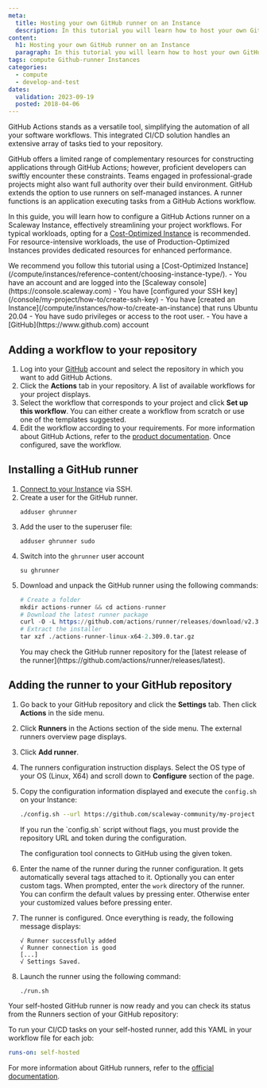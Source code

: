```yaml
---
meta:
  title: Hosting your own GitHub runner on an Instance
  description: In this tutorial you will learn how to host your own GitHub runner on an Instance
content:
  h1: Hosting your own GitHub runner on an Instance
  paragraph: In this tutorial you will learn how to host your own GitHub runner on an Instance
tags: compute Github-runner Instances 
categories: 
  - compute
  - develop-and-test
dates:
  validation: 2023-09-19
  posted: 2018-04-06
---
```


GitHub Actions stands as a versatile tool, simplifying the automation of all your software workflows. This integrated CI/CD solution handles an extensive array of tasks tied to your repository.

GitHub offers a limited range of complementary resources for constructing applications through GitHub Actions; however, proficient developers can swiftly encounter these constraints. Teams engaged in professional-grade projects might also want full authority over their build environment. GitHub extends the option to use runners on self-managed instances. A runner functions is an application executing tasks from a GitHub Actions workflow.

In this guide, you will learn how to configure a GitHub Actions runner on a Scaleway Instance, effectively streamlining your project workflows. For typical workloads, opting for a [Cost-Optimized Instance](/compute/instances/reference-content/choosing-instance-type/) is recommended. For resource-intensive workloads, the use of Production-Optimized Instances provides dedicated resources for enhanced performance.

<Message type="tip">
  We recommend you follow this tutorial using a [Cost-Optimized Instance](/compute/instances/reference-content/choosing-instance-type/).
</Message>

<Macro id="iam-requirements" />
 
<Message type="requirement">
  - You have an account and are logged into the [Scaleway console](https://console.scaleway.com)
  - You have [configured your SSH key](/console/my-project/how-to/create-ssh-key)
  - You have [created an Instance](/compute/instances/how-to/create-an-instance) that runs Ubuntu 20.04
  - You have sudo privileges or access to the root user.
  - You have a [GitHub](https://www.github.com) account
</Message>

## Adding a workflow to your repository

1. Log into your [GitHub](https://github.com) account and select the repository in which you want to add GitHub Actions. 
2. Click the **Actions** tab in your repository. A list of available workflows for your project displays.
    <Lightbox src="scaleway-github-actions-menu.webp" alt="" />
3. Select the workflow that corresponds to your project and click **Set up this workflow**. You can either create a workflow from scratch or use one of the templates suggested. 
4. Edit the workflow according to your requirements. For more information about GitHub Actions, refer to the [product documentation](https://docs.github.com/en/actions). Once configured, save the workflow.

## Installing a GitHub runner

1. [Connect to your Instance](/compute/instances/how-to/connect-to-instance/) via SSH. 
2. Create a user for the GitHub runner.
    ```
    adduser ghrunner
    ``` 
3. Add the user to the superuser file:
    ```
    adduser ghrunner sudo
    ```
4. Switch into the `ghrunner` user account 
    ```
    su ghrunner
    ```
5. Download and unpack the GitHub runner using the following commands: 
    ```s
    # Create a folder
    mkdir actions-runner && cd actions-runner
    # Download the latest runner package
    curl -O -L https://github.com/actions/runner/releases/download/v2.309.0/actions-runner-linux-x64-2.309.0.tar.gz
    # Extract the installer
    tar xzf ./actions-runner-linux-x64-2.309.0.tar.gz
    ```
    <Message type="tip">
      You may check the GitHub runner repository for the [latest release of the runner](https://github.com/actions/runner/releases/latest).
    </Message>

## Adding the runner to your GitHub repository

1. Go back to your GitHub repository and click the **Settings** tab. Then click **Actions** in the side menu. 
    <Lightbox src="scaleway-github-settings-menu.webp" alt="" />
2. Click **Runners** in the Actions section of the side menu. The external runners overview page displays. 
3. Click **Add runner**.
    <Lightbox src="scaleway-add-github-runner.webp" alt="" />
4. The runners configuration instruction displays. Select the OS type of your OS (Linux, X64) and scroll down to **Configure** section of the page. 
5. Copy the configuration information displayed and execute the `config.sh` on your Instance: 
    ```bash
    ./config.sh --url https://github.com/scaleway-community/my-project --token AC6XRSJUUEWXLYJ7SQ6WMVLASKYWZ
    ```
    <Message type="note">
      If you run the `config.sh` script without flags, you must provide the repository URL and token during the configuration. 
    </Message>

    The configuration tool connects to GitHub using the given token. 
6. Enter the name of the runner during the runner configuration. It gets automatically several tags attached to it. Optionally you can enter custom tags. When prompted, enter the `work` directory of the runner. You can confirm the default values by pressing enter. Otherwise enter your customized values before pressing enter. 
7. The runner is configured. Once everything is ready, the following message displays: 
    ```
    √ Runner successfully added
    √ Runner connection is good
    [...]
    √ Settings Saved.
    ```
8. Launch the runner using the following command: 
    ```
    ./run.sh
    ```

Your self-hosted GitHub runner is now ready and you can check its status from the Runners section of your GitHub repository: 
<Lightbox src="scaleway-github-runner-active.webp" alt="" />

To run your CI/CD tasks on your self-hosted runner, add this YAML in your workflow file for each job:
```yaml
runs-on: self-hosted
```

For more information about GitHub runners, refer to the [official documentation](https://docs.github.com/en/actions/hosting-your-own-runners/about-self-hosted-runners).
